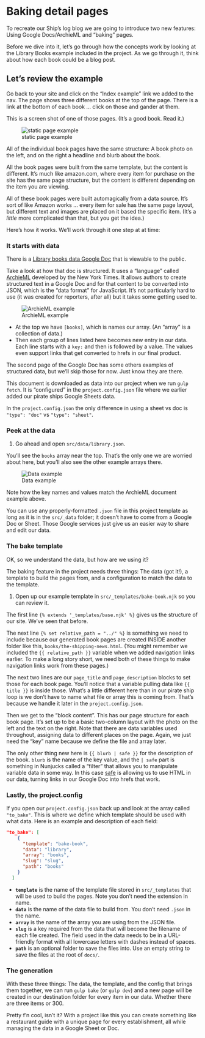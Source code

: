 # Baking detail pages

To recreate our Ship's log blog we are going to introduce two new features: Using Google Docs/ArchieML and "baking" pages.

Before we dive into it, let's go through how the concepts work by looking at the Library Books example included in the project. As we go through it, think about how each book could be a blog post.

## Let's review the example

Go back to your site and click on the "Index example" link we added to the nav. The page shows three different books at the top of the page. There is a link at the bottom of each book ... click on those and gander at them.

This is a screen shot of one of those pages. (It's a good book. Read it.)

![static page example](../images/static-detail-page-example.png)

All of the individual book pages have the same structure: A book photo on the left, and on the right a headline and blurb about the book.

All the book pages were built from the same template, but the content is different. It's much like amazon.com, where every item for purchase on the site has the same page structure, but the content is different depending on the item you are viewing.

All of these book pages were built automagically from a data source. It's sort of like Amazon works ... every item for sale has the same page layout, but different text and images are placed on it based the specific item. (It's a _little_ more complicated than that, but you get the idea.)

Here's how it works. We'll work through it one step at at time:

### It starts with data

There is a [Library books data Google Doc](https://docs.google.com/document/d/1RgMhjtkXlbbf9uzSzy_xPRKwxcVZIZqVytgM_JoU4E4/edit?usp=sharing) that is viewable to the public.

Take a look at how that doc is structured. It uses a "language" called [ArchieML](http://archieml.org/) developed by the New York Times. It allows authors to create structured text in a Google Doc and for that content to be converted into JSON, which is the "data format" for JavaScript. It's not particularly hard to use (it was created for reporters, after all) but it takes some getting used to.

![ArchieML example](../images/sapp-archiml-example.png)

- At the top we have `[books]`, which is names our array. (An "array" is a collection of data.)
- Then each group of lines listed here becomes new entry in our data. Each line starts with a `key:` and then is followed by a value. The values even support links that get converted to hrefs in our final product.


::: callout-note
The second page of the Google Doc has some others examples of structured data, but we'll skip those for now. Just know they are there.
::: 

This document is downloaded as data into our project when we run `gulp fetch`. It is "configured" in the `project.config.json` file where we earlier added our pirate ships Google Sheets data.

In the `project.config.json` the only difference in using a sheet vs doc is `"type": "doc"` vs `"type": "sheet"`.

### Peek at the data

1. Go ahead and open `src/data/library.json`.

You'll see the `books` array near the top. That's the only one we are worried about here, but you'll also see the other example arrays there.

![Data example](../images/sapp-json-example.png)

Note how the key names and values match the ArchieML document example above.

::: callout-note
You can use any properly-formatted `.json` file in this project template as long as it is in the `src/_data` folder; it doesn't have to come from a Google Doc or Sheet. Those Google services just give us an easier way to share and edit our data.
:::

### The bake template

OK, so we understand the data, but how are we using it?

The baking feature in the project needs three things: The data (got it!), a template to build the pages from, and a configuration to match the data to the template.

1. Open up our example template in `src/_templates/bake-book.njk` so you can review it.

The first line `{% extends '_templates/base.njk' %}` gives us the structure of our site. We've seen that before.

The next line `{% set relative_path = "../" %}` is something we need to include because our generated book pages are created INSIDE another folder like this, `books/the-shipping-news.html`. (You might remember we included the `{{ relative_path }}` variable when we added navigation links earlier. To make a long story short, we need both of these things to make navigation links work from these pages.)

The next two lines are our `page_title` and `page_description` blocks to set those for each book page. You'll notice that a variable pulling data like `{{ title }}` is inside those. What's a little different here than in our pirate ship loop is we don't have to name what file or array this is coming from. That's because we handle it later in the `project.config.json`.

Then we get to the "block content". This has our page structure for each book page. It's set up to be a basic two-column layout with the photo on the left and the text on the right. Note that there are data variables used throughout, assigning data to different places on the page. Again, we just need the "key" name because we define the file and array later.

The only other thing new here is `{{ blurb | safe }}` for the description of the book. `blurb` is the name of the key value, and the `| safe` part is something in Nunjucks called a "filter" that allows you to manipulate variable data in some way. In this case [safe](https://mozilla.github.io/nunjucks/templating.html#safe) is allowing us to use HTML in our data, turning links in our Google Doc into hrefs that work.

### Lastly, the project.config

If you open our `project.config.json` back up and look at the array called `"to_bake"`. This is where we define which template should be used with what data. Here is an example and description of each field:

```json
"to_bake": [
    {
      "template": "bake-book",
      "data": "library",
      "array": "books",
      "slug": "slug",
      "path": "books"
    }
  ]
```

- **`template`** is the name of the template file stored in `src/_templates` that will be used to build the pages. Note you don't need the extension in name.
- **`data`** is the name of the data file to build from. You don't need `.json` in the name.
- **`array`** is the name of the array you are using from the JSON file.
- **`slug`** is a key required from the data that will become the filename of each file created. The field used in the data needs to be in a URL-friendly format with all lowercase letters with dashes instead of spaces.
- **`path`** is an optional folder to save the files into. Use an empty string to save the files at the root of `docs/`.

### The generation

With these three things: The data, the template, and the config that brings them together, we can run `gulp bake` (or `gulp dev`) and a new page will be created in our destination folder for every item in our data. Whether there are three items or 300.

Pretty f'n cool, isn't it? With a project like this you can create something like a restaurant guide with a unique page for every establishment, all while managing the data in a Google Sheet or Doc.
